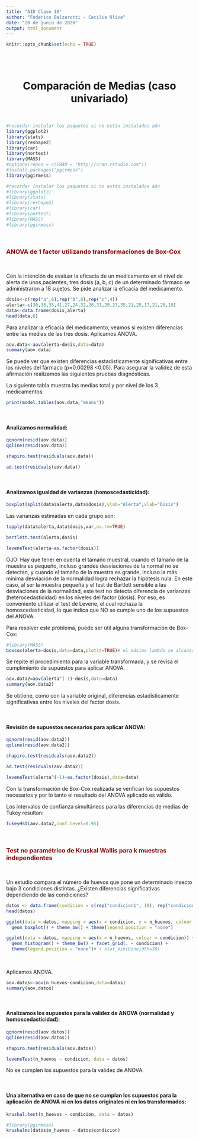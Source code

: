 ```yaml
---
title: "AID Clase 10"
author: "Federico Balzarotti - Cecilia Oliva"
date: "20 de junio de 2020"
output: html_document
---
```


```r
knitr::opts_chunk$set(echo = TRUE)
```

<br>
<br>

<center> <h1>Comparación de Medias (caso univariado)</h1> </center>

<br>
```r
#recordar instalar los paquetes si no están instalados aún
library(ggplot2)
library(stats)
library(reshape2)
library(car)
library(nortest)
library(MASS)
#options(repos = c(CRAN = "http://cran.rstudio.com"))
#install.packages("pgirmess")
library(pgirmess)
```
```r
#recordar instalar los paquetes si no están instalados aún
#library(ggplot2)
#library(stats)
#library(reshape2)
#library(car)
#library(nortest)
#library(MASS)
#library(pgirmess)
```
<br>

### <span style="color:darkred">ANOVA de 1 factor utilizando transformaciones de Box-Cox</span>
<br>

Con la intención de evaluar la eficacia de un medicamento en el nivel de alerta de unos pacientes, tres dosis (a, b, c) de un determinado fármaco se administraron a 18 sujetos. Se pide analizar la eficacia del medicamento.


```r
dosis<-c(rep("a",6),rep("b",8),rep("c",4))
alerta<-c(30,38,35,41,27,24,32,26,31,29,27,35,21,25,17,21,20,19)
data<-data.frame(dosis,alerta)
head(data,8)
```

Para analizar la eficacia del medicamento, veamos si existen diferencias entre las medias de las tres dosis. Aplicamos ANOVA.

```r
aov.data<-aov(alerta~dosis,data=data)
summary(aov.data)
```

Se puede ver que existen diferencias estadísticamente significativas entre los niveles del fármaco (p=0.00298 <0.05). Para asegurar la validez de esta afirmación realizamos las siguientes pruebas diagnósticas.

La siguiente tabla muestra las medias total y por nivel de los 3 
medicamentos:

```r
print(model.tables(aov.data,"means"))
```


<br>
<h4>Analizamos normalidad:</h4>

```r
qqnorm(resid(aov.data))
qqline(resid(aov.data))

shapiro.test(residuals(aov.data))

ad.test(residuals(aov.data))
```

<br>
<h4>Analizamos igualdad de varianzas (homoscedasticidad):</h4>


```r
boxplot(split(data$alerta,data$dosis),ylab="Alerta",xlab="Dosis")
```

Las varianzas estimadas en cada grupo son:

```r
tapply(data$alerta,data$dosis,var,na.rm=TRUE)

bartlett.test(alerta,dosis)

leveneTest(alerta~as.factor(dosis))

```

OJO: Hay que tener en cuenta el tamaño muestral, cuando el tamaño 
de la muestra es pequeño, incluso grandes desviaciones de la normal 
no se detectan, y cuando el tamaño de la muestra es grande, incluso 
la más mínima desviación de la normalidad logra rechazar la hipótesis
nula. En este caso, al ser la muestra pequeña y el test de Bartlett 
sensible a las desviaciones de la normalidad, este test no detecta 
diferencia de varianzas (heterocedasticidad) en los niveles del factor
(dosis). Por eso, es conveniente utilizar el test de Levene, el cual 
rechaza la homoscedasticidad, lo que indica que NO se cumple uno de los
supuestos del ANOVA.


Para resolver este problema, puede ser útil alguna transformación de 
Box-Cox:

```r
#library(MASS)
boxcox(alerta~dosis,data=data,plotit=TRUE)# el máximo lambda se alcanza en -1.
```

Se repite el procedimiento para la variable transformada, y se revisa 
el cumplimiento de supuestos para aplicar ANOVA.

```r
aov.data2=aov(alerta^(-1)~dosis,data=data)
summary(aov.data2)
```

Se obtiene, como con la variable original, diferencias estadísticamente significativas entre los niveles del factor dosis.

<br>
<h4>Revisión de supuestos necesarios para aplicar ANOVA:</h4>

```r
qqnorm(resid(aov.data2))
qqline(resid(aov.data2))

shapiro.test(residuals(aov.data2))

ad.test(residuals(aov.data2))
```

```r
leveneTest(alerta^(-1)~as.factor(dosis),data=data)
```

Con la transformación de Box-Cox realizada se verifican los supuestos
necesarios y por lo tanto el resultado del ANOVA aplicado es válido.

Los intervalos de confianza simultáneos para las diferencias de medias 
de Tukey resultan:

```r
TukeyHSD(aov.data2,conf.level=0.95)
```

<br>

### <span style="color:darkred">Test no paramétrico de Kruskal Wallis para k muestras independientes</span>
<br>

Un estudio compara el número de huevos que pone un determinado insecto bajo 3 condiciones distintas. ¿Existen diferencias significativas dependiendo de las condiciones?


```r
datos <- data.frame(condicion = c(rep("condicion1", 18), rep("condicion2", 18), rep("condicion3", 18)), n_huevos = c(1, 2, 3, 4, 5, 6, 7, 8, 9, 16, 27, 28, 29, 30, 51, 52, 53, 342, 40, 41, 42, 43, 44, 45, 46, 47, 48, 67, 88, 89, 90, 91, 92, 93, 94, 293, 19, 20, 21, 22, 23, 24, 25, 26, 27, 28, 25, 36, 37, 58, 59, 60, 71, 72)) 
head(datos)

ggplot(data = datos, mapping = aes(x = condicion, y = n_huevos, colour = condicion)) + 
  geom_boxplot() + theme_bw() + theme(legend.position = "none")

ggplot(data = datos, mapping = aes(x = n_huevos, colour = condicion)) + 
  geom_histogram() + theme_bw() + facet_grid(. ~ condicion) + 
  theme(legend.position = "none")# + stat_bin(binwidth=30)
```
<br>

Aplicamos ANOVA.

```r

aov.datos<-aov(n_huevos~condicion,data=datos)
summary(aov.datos)

```


<br>
<h4>Analizamos los supuestos para la validez de ANOVA (normalidad y homoscedasticidad):</h4>

```r

qqnorm(resid(aov.datos))
qqline(resid(aov.datos))

shapiro.test(residuals(aov.datos))

leveneTest(n_huevos ~ condicion, data = datos)
```
No se cumplen los supuestos para la validez de ANOVA.

<br>
<h4>Una alternativa en caso de que no se cumplan los supuestos para la aplicación de ANOVA ni en los datos originales ni en los transformados:</h4>

```r

kruskal.test(n_huevos ~ condicion, data = datos)

#library(pgirmess)
kruskalmc(datos$n_huevos ~ datos$condicion)

```